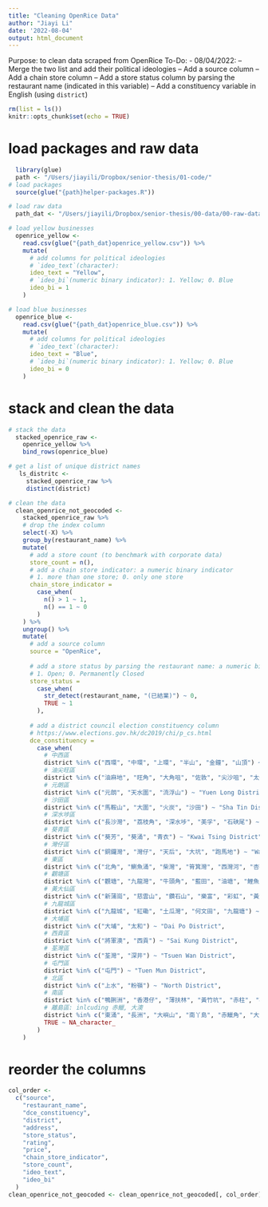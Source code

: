 ```yaml
---
title: "Cleaning OpenRice Data"
author: "Jiayi Li"
date: '2022-08-04'
output: html_document
---
```

Purpose: to clean data scraped from OpenRice
To-Do:
 - 08/04/2022:
  -- Merge the two list and add their political ideologies
  -- Add a source column
  -- Add a chain store column
  -- Add a store status column by parsing the restaurant name (indicated in this variable)
  -- Add a constituency variable in English (using `district`)

```r
rm(list = ls())
knitr::opts_chunk$set(echo = TRUE)
```

# load packages and  raw data
```r
  library(glue)
  path <- "/Users/jiayili/Dropbox/senior-thesis/01-code/"
# load packages
  source(glue("{path}helper-packages.R"))

# load raw data
  path_dat <- "/Users/jiayili/Dropbox/senior-thesis/00-data/00-raw-data/restaurant-data/working-data/openrice/"

# load yellow businesses
  openrice_yellow <-
    read.csv(glue("{path_dat}openrice_yellow.csv")) %>%
    mutate(
      # add columns for political ideologies
      # `ideo_text`(character):
      ideo_text = "Yellow",
      # `ideo_bi`(numeric binary indicator): 1. Yellow; 0. Blue
      ideo_bi = 1
    )

# load blue businesses
  openrice_blue <-
    read.csv(glue("{path_dat}openrice_blue.csv")) %>%
    mutate(
      # add columns for political ideologies
      # `ideo_text`(character):
      ideo_text = "Blue",
      # `ideo_bi`(numeric binary indicator): 1. Yellow; 0. Blue
      ideo_bi = 0
    )
```

# stack and clean the data

```r
# stack the data
  stacked_openrice_raw <-
    openrice_yellow %>%
    bind_rows(openrice_blue) 

# get a list of unique district names
   ls_distritc <-
     stacked_openrice_raw %>%
     distinct(district)

# clean the data
  clean_openrice_not_geocoded <-
    stacked_openrice_raw %>%
    # drop the index column
    select(-X) %>%
    group_by(restaurant_name) %>%
    mutate(
      # add a store count (to benchmark with corporate data)
      store_count = n(),
      # add a chain store indicator: a numeric binary indicator
      # 1. more than one store; 0. only one store
      chain_store_indicator = 
        case_when(
          n() > 1 ~ 1,
          n() == 1 ~ 0
        )
    ) %>%
    ungroup() %>%
    mutate(
      # add a source column
      source = "OpenRice",
      
      # add a store status by parsing the restaurant name: a numeric binary indicator
      # 1. Open; 0. Permanently Closed
      store_status =
        case_when(
          str_detect(restaurant_name, "(已結業)") ~ 0,
          TRUE ~ 1
        ),
      
      # add a district council election constituency column 
      # https://www.elections.gov.hk/dc2019/chi/p_cs.html
      dce_constituency =
        case_when(
          # 中西區
          district %in% c("西環", "中環", "上環", "半山", "金鐘", "山頂") ~ "Central and Western District",
          # 油尖旺區
          district %in% c("油麻地", "旺角", "大角咀", "佐敦", "尖沙咀", "太子") ~ "Yau Tsim Mong District",
          # 元朗區
          district %in% c("元朗", "天水圍", "流浮山") ~ "Yuen Long District",
          # 沙田區
          district %in% c("馬鞍山", "大圍", "火炭", "沙田") ~ "Sha Tin District",
          # 深水埗區
          district %in% c("長沙灣", "荔枝角", "深水埗", "美孚", "石硤尾") ~ "Sham Shui Po District",
          # 葵青區
          district %in% c("葵芳", "葵涌", "青衣") ~ "Kwai Tsing District",
          # 灣仔區
          district %in% c("銅鑼灣", "灣仔", "天后", "大坑", "跑馬地") ~ "Wan Chai District",
          # 東區
          district %in% c("北角", "鰂魚涌", "柴灣", "筲箕灣", "西灣河", "杏花邨", "太古") ~ "Eastern District",
          # 觀塘區
          district %in% c("觀塘", "九龍灣", "牛頭角", "藍田", "油塘", "鯉魚門") ~ "Kwun Tong District",
          # 黃大仙區
          district %in% c("新蒲崗", "慈雲山", "鑽石山", "樂富", "彩虹", "黃大仙") ~ "Wong Tai Sin District",
          # 九龍城區
          district %in% c("九龍城", "紅磡", "土瓜灣", "何文田", "九龍塘") ~ "Kowloon City District",
          # 大埔區
          district %in% c("大埔", "太和") ~ "Dai Po District",
          # 西貢區
          district %in% c("將軍澳", "西貢") ~ "Sai Kung District",  
          # 荃灣區
          district %in% c("荃灣", "深井") ~ "Tsuen Wan District",
          # 屯門區
          district %in% c("屯門") ~ "Tuen Mun District",
          # 北區
          district %in% c("上水", "粉嶺") ~ "North District",
          # 南區
          district %in% c("鴨脷洲", "香港仔", "薄扶林", "黃竹坑", "赤柱", "石澳") ~ "Southern District",
          # 離島區: inlcuding 赤鱲, 大澳
          district %in% c("東涌", "長洲", "大嶼山", "南丫島", "赤鱲角", "大澳", "坪洲") ~ "Islands District",
          TRUE ~ NA_character_
        )
    )
```

# reorder the columns

```r
col_order <-
  c("source",
    "restaurant_name",
    "dce_constituency",
    "district",
    "address",
    "store_status",
    "rating",
    "price",
    "chain_store_indicator",
    "store_count",
    "ideo_text",
    "ideo_bi"
  )
clean_openrice_not_geocoded <- clean_openrice_not_geocoded[, col_order]
```



